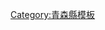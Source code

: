 <noinclude>{{日本都道府縣行政區劃}}</noinclude>{{Navbox
|name = 青森縣
|state = {{{state|autocollapse}}}
|title = [[青森縣]][[日本行政區劃|行政區劃]]
|image = [[File:Flag_of_Aomori_Prefecture.svg|80px|青森縣縣徽]]<br />[[File:Shadow_picture_of_Aomori_prefecture.png|80px|青森縣地圖]]
|titlestyle = background:#efefef;
|bodystyle = background:#f9f9f9;
|groupstyle = background:#efefef;text-align:center;
|oddstyle = background:#fcfcfc;
|bodyclass = hlist

|group1 = 市部
|list1 =
* [[青森市]]
* [[弘前市]]
* [[八戶市]]
* [[黑石市]]
* [[五所川原市]]
* [[十和田市]]
* [[三澤市]]
* [[陸奧市]]
* [[津輕市]]
* [[平川市]]

|group2 = [[東津輕郡]]
|list2 =
* [[平內町]]
* [[今別町]]
* [[蓬田村]]
* [[外濱町]]

|group3 = [[西津輕郡]]
|list3 =
* [[鰺澤町]]
* [[深浦町]]

|group4 = [[中津輕郡]]
|list4 =
* [[西目屋村]]

|group5 = [[南津輕郡]]
|list5 =
* [[藤崎町]]
* [[大鰐町]]
* [[田舍館村]]

|group6 = [[北津輕郡]]
|list6 =
* [[板柳町]]
* [[鶴田町]]
* [[中泊町]]

|group7 = [[上北郡]]
|list7 =
* [[野邊地町]]
* [[七戶町]]
* [[六戶町]]
* [[橫濱町]]
* [[東北町]]
* [[六所村]]
* [[奧入瀨町]]

|group8 = [[下北郡]]
|list8 =
* [[大間町]]
* [[東通村]]
* [[風間浦村]]
* [[佐井村]]

|group9 = [[三戶郡]]
|list9 =
* [[三戶町]]
* [[五戶町]]
* [[田子町]]
* [[南部町 (青森縣)|南部町]]
* [[階上町]]
* [[新鄉村]]
}}<noinclude>
{{DEFAULTSORT:Aomori}}
[[Category:青森縣模板]]
</noinclude>